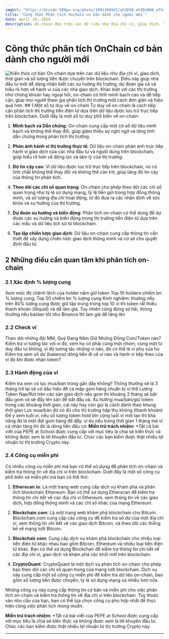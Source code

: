 ```yaml
---
imgUrl: "https://drscdn.500px.org/photo/1091360941/q%3D50_w%3D1000_of%3D1/v2?sig=7907da3346f8ff3b8c7f0830e760ff0434ecfe1e3384578e3738e5d714f750e4"
title: "Công thức Phân tích Onchain cơ bản dành cho người mới "
date: April 19, 2024
description: On-chain dựa trên các dữ liệu như địa chỉ ví, giao dịch, thời gian và số lượng tiền.Điều này giúp nhà đầu tư...
---
```


# Công thức phân tích OnChain cơ bản dành cho người mới 
<ProfileAuthor3/>
<Image
  src={`/img-cong-dong/phan-tich-onchain.png`}
  alt="Kiến thức cơ bản"
  height={520}
  width={1200}
/>
 On-chain dựa trên các dữ liệu như địa chỉ ví, giao dịch, thời gian và số lượng tiền được chuyển trên blockchain. Điều này giúp nhà đầu tư mới dễ dàng nhận biết các xu hướng thị trường, dự đoán giá cả và hiểu rõ hơn về hành vi của các nhà giao dịch. Khác biệt với các thị trường như chứng khoán hay ngoại hối, on-chain có tính minh bạch cao và dễ tiếp cận, giúp mọi người tham gia phân tích thị trường một cách đơn giản và hiệu quả hơn.
## 1.Một số tư duy về on-chain
Tư duy về on-chain là cách tiếp cận phân tích thị trường tiền điện tử dựa trên dữ liệu được lưu trữ trực tiếp trên blockchain. Dưới đây là một số tư duy phổ biến về on-chain:

1. **Minh bạch và Dẫn chứng**: On-chain cung cấp một cơ sở dữ liệu minh bạch và không thể thay đổi, giúp giảm thiểu sự nghi ngờ và tăng tính dẫn chứng trong phân tích thị trường.

2. **Phản ánh hành vi thị trường thực tế**: Dữ liệu on-chain phản ánh trực tiếp hành vi giao dịch của các nhà đầu tư và người dùng trên blockchain, giúp hiểu rõ hơn về động lực và tâm lý của thị trường.

3. **Độ tin cậy cao**: Vì dữ liệu được lưu trữ trực tiếp trên blockchain, nó có tính chất không thể thay đổi và không thể cản trở, giúp tăng độ tin cậy của thông tin phân tích.

4. **Theo dõi các chỉ số quan trọng**: On-chain cho phép theo dõi các chỉ số quan trọng như tỷ lệ sử dụng mạng, tỷ lệ tiền gửi trong hợp đồng thông minh, và số lượng địa chỉ hoạt động, từ đó đưa ra các nhận định về sức khỏe và xu hướng của thị trường.

5. **Dự đoán xu hướng và biến động**: Phân tích on-chain có thể dùng để dự đoán các xu hướng và biến động trong thị trường tiền điện tử dựa trên các mẫu và dữ liệu lịch sử từ blockchain.

6. **Tạo lập chiến lược giao dịch**: Dữ liệu on-chain cung cấp thông tin cần thiết để xây dựng chiến lược giao dịch thông minh và cơ sở cho quyết định đầu tư.

## 2 Những điều cần quan tâm khi phân tích on-chain
### 2.1 Xác định % lượng cung
Xem mức độ chênh lệch của holder nắm giữ token
Top 10 holders chiếm bn % lượng cung, Top 50 chiếm bn % lượng cung
Kinh nghiệm: thường nếu trên 80% lượng cung được giữ tập trung trong top 10 ví thì token rất thiếu thanh khoản (illiquid) và dễ làm giá. Tuy nhiên cũng đừng sợ hãi, thông thường nếu backer tốt như Binance thì làm giá để tăng lên
### 2.2 Check ví
Theo dõi những đội MM, Quỹ Đang Nắm Giữ Những Đồng Coin/Token nào?
Kiểm tra ví tương tác với ví đó, xem họ có phải cùng một nhóm, cùng một tư duy đầu tư không, ví đó tương tác những ví nào, đó có thể là ví phụ của họ
Kiếm tra xem số dư (balance) dòng tiền đi về ví nào và hành vi tiếp theo của ví đó khi được nhận token?
### 2.3 Hành động của ví
Kiểm tra xem có lực mua/bán trong gần đây không? Thông thường sẽ là 3 tháng trở lại sẽ có dấu hiệu để cá mập gom hàng chuẩn bị vị thế
Lượng Token Nạp/Rút trên các sàn giao dịch nếu gom thì khoảng 3 tháng sẽ bắt đầu gom và sẽ đẩy lên sàn để bắt đầu xả.
Xu hướng mua/bán/giữ token trong các khoảng thời gian, cái này hay còn gọi là cách đánh theo khung thời gian
Lực mua/bán đó có đủ cho thị trường hấp thu không (thanh khoản)
Để ý xem tuổi ví, nếu số lượng token hold lớn cộng tuổi ví mới tạo thì khả năng đó là một đợt gom hàng để đẩy. ví dụ nếu trong thời gian 1 tháng mà ví cá nhân tăng thì đó là dòng tiền đầu cơ.
**Miễn trừ trách nhiệm:** \*Tất cả bài viết của PEPE at School được cung cấp với mục tiêu là chia sẻ kiến thức và không được xem là lời khuyên đầu tư. Chúc các bạn kiếm được thật nhiều lợi nhuận từ thị trường Crypto này.
### 2.4 Công cụ miễn phí
Có nhiều công cụ miễn phí mà bạn có thể sử dụng để phân tích on-chain và kiểm tra thông tin về địa chỉ ví trên blockchain. Dưới đây là một số công cụ phổ biến và miễn phí mà bạn có thể thử:

1. **Etherscan.io**: Là một trang web cung cấp dịch vụ khám phá và phân tích blockchain Ethereum. Bạn có thể sử dụng Etherscan để kiểm tra thông tin chi tiết về các địa chỉ ví Ethereum, xem thông tin về các giao dịch, hợp đồng thông minh và các chỉ số khác của mạng Ethereum.

2. **Blockchain.com**: Là một trang web khám phá blockchain cho Bitcoin. Blockchain.com cung cấp các công cụ để kiểm tra số dư của một địa chỉ ví, xem thông tin chi tiết về các giao dịch Bitcoin, và theo dõi các thống kê về mạng lưới Bitcoin.

3. **Blockchair.com**: Cung cấp dịch vụ khám phá blockchain cho nhiều loại tiền điện tử khác nhau bao gồm Bitcoin, Ethereum và nhiều loại tiền điện tử khác. Bạn có thể sử dụng Blockchair để kiểm tra thông tin chi tiết về các địa chỉ ví, giao dịch và khám phá các khối mới trên blockchain.

4. **CryptoQuant**: CryptoQuant là một dịch vụ phân tích on-chain cho phép bạn theo dõi các chỉ số quan trọng của mạng lưới blockchain. Dịch vụ này cung cấp một số công cụ miễn phí để kiểm tra dữ liệu on-chain, bao gồm số lượng tiền được chuyển, tỷ lệ sử dụng mạng và nhiều hơn nữa.

Những công cụ này cung cấp thông tin cơ bản và miễn phí cho việc phân tích on-chain và kiểm tra thông tin về địa chỉ ví trên blockchain. Tùy thuộc vào nhu cầu của bạn, bạn có thể lựa chọn công cụ phù hợp nhất để thực hiện công việc phân tích mong muốn.

**Miễn trừ trách nhiệm:** \*Tất cả bài viết của PEPE at School được cung cấp với mục tiêu là chia sẻ kiến thức và không được xem là lời khuyên đầu tư. Chúc các bạn kiếm được thật nhiều lợi nhuận từ thị trường Crypto này.

---


